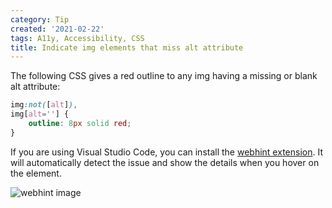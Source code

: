 ```yaml
---
category: Tip
created: '2021-02-22'
tags: A11y, Accessibility, CSS
title: Indicate img elements that miss alt attribute
---
```


The following CSS gives a red outline to any img having a missing or blank alt attribute:

```css
img:not([alt]),
img[alt=''] {
    outline: 8px solid red;
}
```

If you are using Visual Studio Code, you can install the [webhint extension](https://marketplace.visualstudio.com/items?itemName=webhint.vscode-webhint). It will automatically detect the issue and show the details when you hover on the element.

![webhint image](/assets/tips/webhint-img.png)

